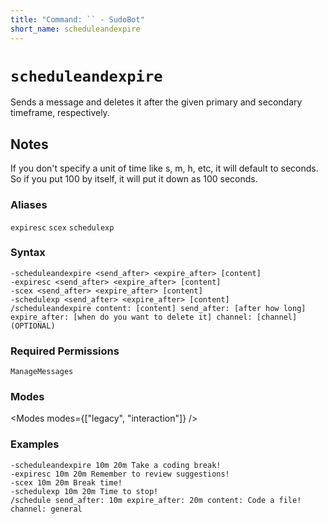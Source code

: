 ```yaml
---
title: "Command: `` - SudoBot"
short_name: scheduleandexpire
---
```



# `scheduleandexpire`

Sends a message and deletes it after the given primary and secondary timeframe, respectively.

## Notes

If you don't specify a unit of time like s, m, h, etc, it will default to seconds. So if you put 100 by itself, it will put it down as 100 seconds.

### Aliases
`expiresc`
`scex`
`schedulexp`

### Syntax

```
-scheduleandexpire <send_after> <expire_after> [content]
-expiresc <send_after> <expire_after> [content]
-scex <send_after> <expire_after> [content]
-schedulexp <send_after> <expire_after> [content]
/scheduleandexpire content: [content] send_after: [after how long] expire_after: [when do you want to delete it] channel: [channel] (OPTIONAL)
```

### Required Permissions

`ManageMessages`

### Modes

<Modes modes={["legacy", "interaction"]} />

### Examples

```
-scheduleandexpire 10m 20m Take a coding break!
-expiresc 10m 20m Remember to review suggestions!
-scex 10m 20m Break time!
-schedulexp 10m 20m Time to stop!
/schedule send_after: 10m expire_after: 20m content: Code a file! channel: general
```
